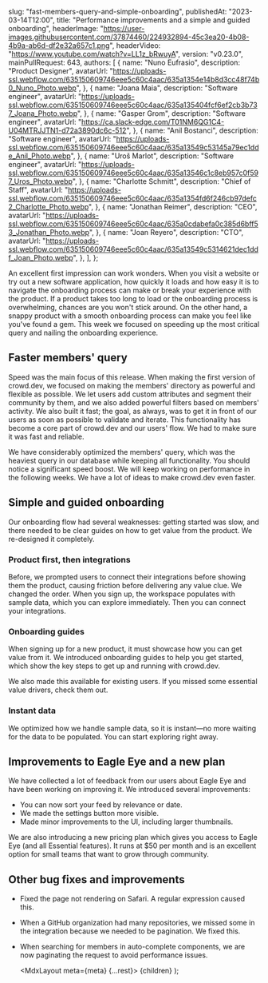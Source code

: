 
  slug: "fast-members-query-and-simple-onboarding",
  publishedAt: "2023-03-14T12:00",
  title: "Performance improvements and a simple and guided onboarding",
  headerImage:
    "https://user-images.githubusercontent.com/37874460/224932894-45c3ea20-4b08-4b9a-ab6d-df2e32a657c1.png",
    headerVideo: "https://www.youtube.com/watch?v=LL1z_bRwuyA",
  version: "v0.23.0",
  mainPullRequest: 643,
  authors: [
    {
      name: "Nuno Eufrasio",
      description: "Product Designer",
      avatarUrl:
        "https://uploads-ssl.webflow.com/635150609746eee5c60c4aac/635a1354e14b8d3cc48f74b0_Nuno_Photo.webp",
    },
    {
      name: "Joana Maia",
      description: "Software engineer",
      avatarUrl:
        "https://uploads-ssl.webflow.com/635150609746eee5c60c4aac/635a135404fcf6ef2cb3b737_Joana_Photo.webp",
    },
    {
      name: "Gasper Grom",
      description: "Software engineer",
      avatarUrl: "https://ca.slack-edge.com/T01NM6QG1C4-U04MTRJJTN1-d72a3890dc6c-512",
    },
    {
      name: "Anil Bostanci",
      description: "Software engineer",
      avatarUrl:
        "https://uploads-ssl.webflow.com/635150609746eee5c60c4aac/635a13549c53145a79ec1dde_Anil_Photo.webp",
    },
    {
      name: "Uroš Marlot",
      description: "Software engineer",
      avatarUrl:
        "https://uploads-ssl.webflow.com/635150609746eee5c60c4aac/635a13546c1c8eb957c0f597_Uros_Photo.webp",
    },
    {
      name: "Charlotte Schmitt",
      description: "Chief of Staff",
      avatarUrl:
        "https://uploads-ssl.webflow.com/635150609746eee5c60c4aac/635a1354fd6f246cb97defc2_Charlotte_Photo.webp",
    },
    {
      name: "Jonathan Reimer",
      description: "CEO",
      avatarUrl:
        "https://uploads-ssl.webflow.com/635150609746eee5c60c4aac/635a0cdabefa0c385d6bff53_Jonathan_Photo.webp",
    },
    {
      name: "Joan Reyero",
      description: "CTO",
      avatarUrl:
        "https://uploads-ssl.webflow.com/635150609746eee5c60c4aac/635a13549c5314621dec1ddf_Joan_Photo.webp",
    },
  ],
};

An excellent first impression can work wonders.
When you visit a website or try out a new software application,
how quickly it loads and how easy it is to navigate the onboarding process can make or break your experience with the product.
If a product takes too long to load or the onboarding process is overwhelming, chances are you won't stick around.
On the other hand, a snappy product with a smooth onboarding process can make you feel like you've found a gem.
This week we focused on speeding up the most critical query and nailing the onboarding experience.


## Faster members' query <PullRequest number="643"/>

Speed was the main focus of this release. When making the first version of crowd.dev, we focused on making the members' directory as powerful and flexible as possible.
We let users add custom attributes and segment their community by them, and we also added powerful filters based on members' activity.
We also built it fast; the goal, as always, was to get it in front of our users as soon as possible to validate and iterate.
This functionality has become a core part of crowd.dev and our users' flow. We had to make sure it was fast and reliable.

<CenteredImage
  src="https://user-images.githubusercontent.com/37874460/224932869-22b8b1e7-5a18-456a-ae8d-3a217832324b.png"
  maxWidth="100%"
/>

We have considerably optimized the members' query, which was the heaviest query in our database while keeping all functionality. 
You should notice a significant speed boost.
We will keep working on performance in the following weeks. We have a lot of ideas to make crowd.dev even faster. 



## Simple and guided onboarding <PullRequest number="607"/>

Our onboarding flow had several weaknesses: getting started was slow, and there needed to be clear guides on how to get value from the product. 
We re-designed it completely.

### Product first, then integrations

Before, we prompted users to connect their integrations before showing them the product, causing friction before delivering any value clue. 
We changed the order. When you sign up, the workspace populates with sample data, which you can explore immediately.
Then you can connect your integrations.


### Onboarding guides

When signing up for a new product, it must showcase how you can get value from it.
We introduced onboarding guides to help you get started, which show the key steps to get up and running with crowd.dev.

We also made this available for existing users. If you missed some essential value drivers, check them out.

<CenteredImage
  src="https://user-images.githubusercontent.com/37874460/224932894-45c3ea20-4b08-4b9a-ab6d-df2e32a657c1.png"
  maxWidth="100%"
/>


### Instant data

We optimized how we handle sample data, so it is instant—no more waiting for the data to be populated. You can start exploring right away.

## Improvements to Eagle Eye and a new plan <PullRequest number="645"/>

We have collected a lot of feedback from our users about Eagle Eye and have been working on improving it. We introduced several improvements:

- You can now sort your feed by relevance or date. <PullRequest number="630"/>
- We made the settings button more visible. <PullRequest number="623"/>
- Made minor improvements to the UI, including larger thumbnails. <PullRequest number="638"/>

We are also introducing a new pricing plan which gives you access to Eagle Eye (and all Essential features).
It runs at $50 per month and is an excellent option for small teams that want to grow through community.


## Other bug fixes and improvements

- Fixed the page not rendering on Safari. A regular expression caused this. <PullRequest number="647"/>

- When a GitHub organization had many repositories, we missed some in the integration because we needed to be pagination. 
We fixed this. <PullRequest number="628"/>

- When searching for members in auto-complete components, we are now paginating the request to avoid performance issues. <PullRequest number="621"/>

  <MdxLayout meta={meta} {...rest}>
    {children}
  </MdxLayout>
);

